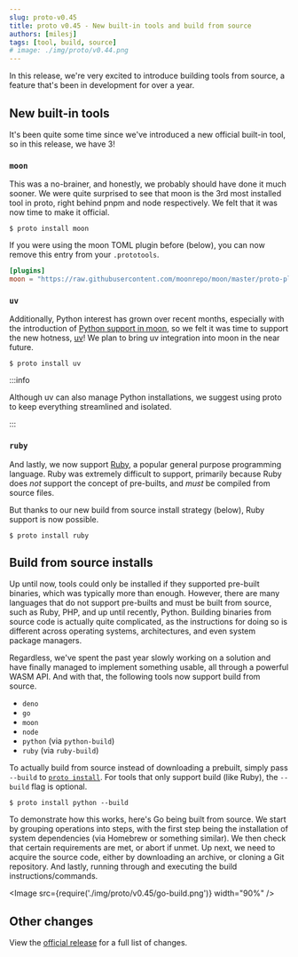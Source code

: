 ```yaml
---
slug: proto-v0.45
title: proto v0.45 - New built-in tools and build from source
authors: [milesj]
tags: [tool, build, source]
# image: ./img/proto/v0.44.png
---
```



In this release, we're very excited to introduce building tools from source, a feature that's been
in development for over a year.

<!--truncate-->

## New built-in tools

It's been quite some time since we've introduced a new official built-in tool, so in this release,
we have 3!

### `moon`

This was a no-brainer, and honestly, we probably should have done it much sooner. We were quite
surprised to see that moon is the 3rd most installed tool in proto, right behind pnpm and node
respectively. We felt that it was now time to make it official.

```shell
$ proto install moon
```

If you were using the moon TOML plugin before (below), you can now remove this entry from your
`.prototools`.

```toml title=".prototools"
[plugins]
moon = "https://raw.githubusercontent.com/moonrepo/moon/master/proto-plugin.toml"
```

### `uv`

Additionally, Python interest has grown over recent months, especially with the introduction of
[Python support in moon](./moon-v1.30), so we felt it was time to support the new hotness,
[uv](https://docs.astral.sh/uv/)! We plan to bring uv integration into moon in the near future.

```shell
$ proto install uv
```

:::info

Although uv can also manage Python installations, we suggest using proto to keep everything
streamlined and isolated.

:::

### `ruby`

And lastly, we now support [Ruby](https://www.ruby-lang.org/en/), a popular general purpose
programming language. Ruby was extremely difficult to support, primarily because Ruby does _not_
support the concept of pre-builts, and _must_ be compiled from source files.

But thanks to our new build from source install strategy (below), Ruby support is now possible.

```shell
$ proto install ruby
```

## Build from source installs

Up until now, tools could only be installed if they supported pre-built binaries, which was
typically more than enough. However, there are many languages that do not support pre-builts and
must be built from source, such as Ruby, PHP, and up until recently, Python. Building binaries from
source code is actually quite complicated, as the instructions for doing so is different across
operating systems, architectures, and even system package managers.

Regardless, we've spent the past year slowly working on a solution and have finally managed to
implement something usable, all through a powerful WASM API. And with that, the following tools now
support build from source.

- `deno`
- `go`
- `moon`
- `node`
- `python` (via `python-build`)
- `ruby` (via `ruby-build`)

To actually build from source instead of downloading a prebuilt, simply pass `--build` to
[`proto install`](/docs/proto/commands/install). For tools that only support build (like Ruby), the
`--build` flag is optional.

```shell
$ proto install python --build
```

To demonstrate how this works, here's Go being built from source. We start by grouping operations
into steps, with the first step being the installation of system dependencies (via Homebrew or
something similar). We then check that certain requirements are met, or abort if unmet. Up next, we
need to acquire the source code, either by downloading an archive, or cloning a Git repository. And
lastly, running through and executing the build instructions/commands.

<Image src={require('./img/proto/v0.45/go-build.png')} width="90%" />

## Other changes

View the [official release](https://github.com/moonrepo/proto/releases/tag/v0.45.0) for a full list
of changes.
